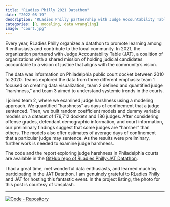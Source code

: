 ```yaml
---
title: "RLadies Philly 2021 Datathon"
date: "2022-08-19"
description: "RLadies Philly partnership with Judge Accountability Table to explore judicial patterns in Philadelphia courts"
categories: [R, modeling, data wrangling]
image: "court.jpg"
---
```


Every year, RLadies Philly organizes a datathon to promote learning among R enthusiasts and contribute to the local community. In 2021, the organization partnered with Judge Accountability Table (JAT), a coalition of organizations with a shared mission of holding judicial candidates accountable to a vision of justice that aligns with the community's vision.

The data was information on Philadelphia public court docket between 2010 to 2020. Teams explored the data from three different emphasis: team 1 focused on creating data visualization, team 2 defined and quantified judge "harshness," and team 3 aimed to understand systemic trends in the courts.

I joined team 2, where we examined judge harshness using a modeling approach. We quantified "harshness" as days of confinement that a judge sentenced. Then, we built random coefficient models and dummy variable models on a dataset of 176,712 dockets and 186 judges. After considering offense grades, defendant demographic information, and court information, our preliminary findings suggest that some judges are "harsher" than others. The models also offer estimates of average days of confinement that a particular judge may sentence. As the results were preliminary, further work is needed to examine judge harshness.

The code and the report exploring judge harshness in Philadelphia courts are available in the [GitHub repo of RLadies Philly-JAT Datathon](https://github.com/rladiesPHL/2021_datathon).

I had a great time, met wonderful data enthusiasts, and learned much by participating in the JAT Datathon. I am genuinely grateful to RLadies Philly and JAT for hosting this fantastic event. In the project listing, the photo for this post is courtesy of Unsplash.

------------------------------------------------------------------------

<a href="https://github.com/rladiesPHL/2021_datathon" title="Go to GitHub repo"><img src="https://img.shields.io/badge/Code-Repository-18bc9c?style=for-the-badge&amp;logo=github" alt="Code - Repository"/></a>
